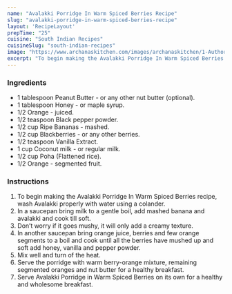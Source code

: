 ---
name: "Avalakki Porridge In Warm Spiced Berries Recipe"
slug: "avalakki-porridge-in-warm-spiced-berries-recipe"
layout: 'RecipeLayout'
prepTime: "25"
cuisine: "South Indian Recipes"
cuisineSlug: "south-indian-recipes"
image: "https://www.archanaskitchen.com/images/archanaskitchen/1-Author/Gauravi_Vinay/Avalakki_Porridge_in_warm_spiced_berries.jpg"
excerpt: "To begin making the Avalakki Porridge In Warm Spiced Berries recipe, wash Avalakki properly with water using a colander"
---

### Ingredients

- 1 tablespoon Peanut Butter - or any other nut butter (optional).
- 1 tablespoon Honey - or maple syrup.
- 1/2 Orange - juiced.
- 1/2 teaspoon Black pepper powder.
- 1/2 cup Ripe Bananas - mashed.
- 1/2 cup Blackberries - or any other berries.
- 1/2 teaspoon Vanilla Extract.
- 1 cup Coconut milk - or regular milk.
- 1/2 cup Poha (Flattened rice).
- 1/2 Orange - segmented fruit.

### Instructions

1. To begin making the Avalakki Porridge In Warm Spiced Berries recipe, wash Avalakki properly with water using a colander.
1. In a saucepan bring milk to a gentle boil, add mashed banana and avalakki and cook till soft.
1. Don’t worry if it goes mushy, it will only add a creamy texture.
1. In another saucepan bring orange juice, berries and few orange segments to a boil and cook until all the berries have mushed up and soft add honey, vanilla and pepper powder.
1. Mix well and turn of the heat.
1. Serve the porridge with warm berry-orange mixture, remaining segmented oranges and nut butter for a healthy breakfast.
1. Serve Avalakki Porridge in Warm Spiced Berries on its own for a healthy and wholesome breakfast.
